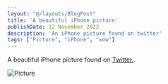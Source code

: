 ```yaml
---
layout: "@/layouts/BlogPost"
title: 'A beautiful iPhone picture'
publishDate: 12 November 2022
description: 'An iPhone picture found on twitter'
tags: ["Picture", "iPhone", "wow"]
---
```


A beautiful iPhone picture found on [Twitter.](https://twitter.com/sdw/status/1591155760159150080?s=20&t=UxqqcKmuV8Aso7_uIPdWYQ).

![Picture](https://applegate-paul.mo.cloudinary.net/zoom/iPhone_Pic.jpeg)
